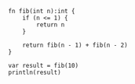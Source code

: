 ```nature title='fib.n'
fn fib(int n):int {
    if (n <= 1) {
        return n
    }

    return fib(n - 1) + fib(n - 2)
}

var result = fib(10)
println(result)
```
